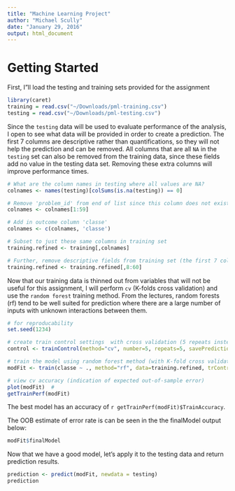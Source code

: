 ```yaml
---
title: "Machine Learning Project"
author: "Michael Scully"
date: "January 29, 2016"
output: html_document
---
```


# Getting Started

First, I"ll load the testing and training sets provided for the assignment

```r
library(caret)
training = read.csv("~/Downloads/pml-training.csv")
testing = read.csv("~/Downloads/pml-testing.csv")
```

Since the `testing` data will be used to evaluate performance of the analysis, I open to see what data will be provided in order to create a prediction.  The first 7 columns are descriptive rather than quantifications, so they will not help the prediction and can be removed.  All columns that are all `NA` in the `testing` set can also be removed from the training data, since these fields add no value in the testing data set.  Removing these extra columns will improve performance times.

```r

# What are the column names in testing where all values are NA?
colnames <- names(testing)[colSums(is.na(testing)) == 0]

# Remove 'problem_id' from end of list since this column does not exist in training set (and it is descriptive)
colnames <- colnames[1:59]

# Add in outcome column 'classe'
colnames <- c(colnames, 'classe')

# Subset to just these same columns in training set
training.refined <- training[,colnames]

# Further, remove descriptive fields from training set (the first 7 columns) as they add no predictive value
training.refined <- training.refined[,8:60]

```

Now that our training data is thinned out from variables that will not be useful for this assignment, I will perform `cv` (K-folds cross validation) and use the `random forest` training method.  From the lectures, random forests (rf) tend to be well suited for prediction where there are a large number of inputs with unknown interactions between them. 

```r
# for reproducability
set.seed(1234) 

# create train control settings  with cross validation (5 repeats instead of default 25 to decrease processing time)
control <- trainControl(method="cv", number=5, repeats=5, savePredictions = TRUE)

# train the model using random forest method (with K-fold cross validation defined in control)
modFit <- train(classe ~ ., method="rf", data=training.refined, trControl = control)

# view cv accuracy (indication of expected out-of-sample error)
plot(modFit)  #
getTrainPerf(modFit) 

```

The best model has an accuracy of `r getTrainPerf(modFit)$TrainAccuracy`. 

The OOB estimate of error rate is can be seen in the the finalModel output below:
```r
modFit$finalModel
```

Now that we have a good model, let's apply it to the testing data and return prediction results.

```r
prediction <- predict(modFit, newdata = testing)
prediction
```